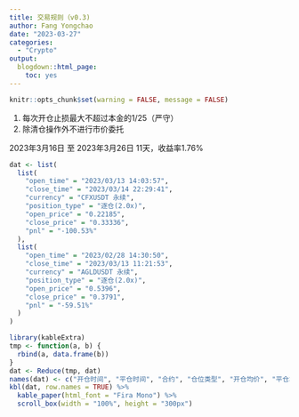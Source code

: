 ```yaml
---
title: 交易规则（v0.3)
author: Fang Yongchao
date: "2023-03-27"
categories:
  - "Crypto"
output:
  blogdown::html_page:
    toc: yes
---
```


```r
knitr::opts_chunk$set(warning = FALSE, message = FALSE)
```

1. 每次开仓止损最大不超过本金的1/25（严守）
1. 除清仓操作外不进行市价委托

2023年3月16日 至 2023年3月26日 11天，收益率1.76%

```r
dat <- list(
  list(
    "open_time" = "2023/03/13 14:03:57",
    "close_time" = "2023/03/14 22:29:41",
    "currency" = "CFXUSDT 永续",
    "position_type" = "逐仓(2.0x)",
    "open_price" = "0.22185",
    "close_price" = "0.33336",
    "pnl" = "-100.53%"
  ),
  list(
    "open_time" = "2023/02/28 14:30:50",
    "close_time" = "2023/03/13 11:21:53",
    "currency" = "AGLDUSDT 永续",
    "position_type" = "逐仓(2.0x)",
    "open_price" = "0.5396",
    "close_price" = "0.3791",
    "pnl" = "-59.51%"
  )
)
```

```r
library(kableExtra)
tmp <- function(a, b) {
  rbind(a, data.frame(b))
}
dat <- Reduce(tmp, dat)
names(dat) <- c("开仓时间", "平仓时间", "合约", "仓位类型", "开仓均价", "平仓均价", "收益率")
kbl(dat, row.names = TRUE) %>%
  kable_paper(html_font = "Fira Mono") %>%
  scroll_box(width = "100%", height = "300px")
```